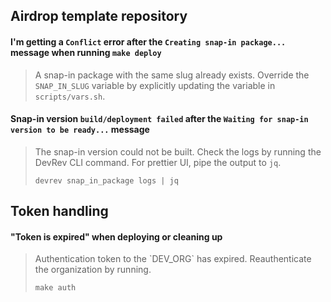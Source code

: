 ## Airdrop template repository

#### I'm getting a `Conflict` error after the `Creating snap-in package...` message when running `make deploy`

> A snap-in package with the same slug already exists.
Override the ``SNAP_IN_SLUG`` variable by explicitly updating the variable in `scripts/vars.sh`.

#### Snap-in version `build/deployment failed` after the `Waiting for snap-in version to be ready...` message

> The snap-in version could not be built.
> Check the logs by running the DevRev CLI command. For prettier UI, pipe the output to `jq`.
> ```
> devrev snap_in_package logs | jq
> ```

## Token handling

#### "Token is expired" when deploying or cleaning up

> Authentication token to the \`DEV_ORG\` has expired. Reauthenticate the organization by running.
> ```
> make auth
> ```
